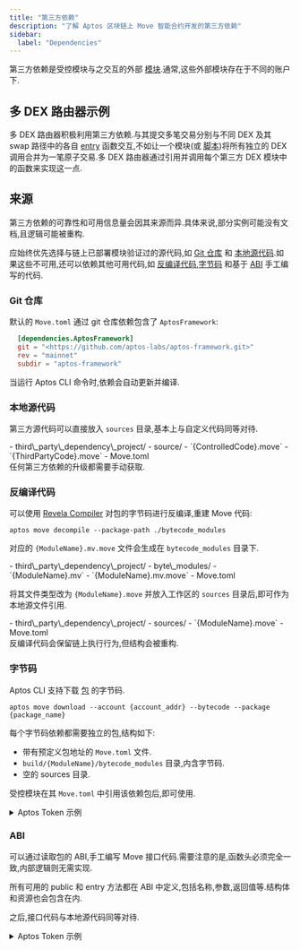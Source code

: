 ```yaml
---
title: "第三方依赖"
description: "了解 Aptos 区块链上 Move 智能合约开发的第三方依赖"
sidebar:
  label: "Dependencies"
---
```



第三方依赖是受控模块与之交互的外部 [模块](/zh/build/smart-contracts/book/modules-and-scripts).通常,这些外部模块存在于不同的账户下.

## 多 DEX 路由器示例

多 DEX 路由器积极利用第三方依赖.与其提交多笔交易分别与不同 DEX 及其 swap 路径中的各自 [entry](/zh/build/smart-contracts/book/functions#entry-modifier) 函数交互,不如让一个模块(或 [脚本](/zh/build/smart-contracts/book/modules-and-scripts#scripts))将所有独立的 DEX 调用合并为一笔原子交易.多 DEX 路由器通过引用并调用每个第三方 DEX 模块中的函数来实现这一点.

## 来源

第三方依赖的可靠性和可用信息量会因其来源而异.具体来说,部分实例可能没有文档,且逻辑可能被重构.

应始终优先选择与链上已部署模块验证过的源代码,如 [Git 仓库](#git-repository) 和 [本地源代码](#local-source-code).如果这些不可用,还可以依赖其他可用代码,如 [反编译代码](#decompiled-code),[字节码](#bytecode) 和基于 [ABI](#abi) 手工编写的代码.

### Git 仓库

默认的 `Move.toml` 通过 git 仓库依赖包含了 `AptosFramework`:

```toml filename="Move.toml"
  [dependencies.AptosFramework]
  git = "<https://github.com/aptos-labs/aptos-framework.git>"
  rev = "mainnet"
  subdir = "aptos-framework"
```

当运行 Aptos CLI 命令时,依赖会自动更新并编译.

### 本地源代码

第三方源代码可以直接放入 `sources` 目录,基本上与自定义代码同等对待.

<FileTree>
  - third\_party\_dependency\_project/
    - source/
      - `{ControlledCode}.move`
      - `{ThirdPartyCode}.move`
    - Move.toml
</FileTree>

<Aside type="caution" emoji="⚠️">
  任何第三方依赖的升级都需要手动获取.
</Aside>

### 反编译代码

可以使用 [Revela Compiler](https://aptoslabs.medium.com/move-revealed-the-revela-decompiler-b206eaf48b45#27ad) 对包的字节码进行反编译,重建 Move 代码:

```shellscript filename="Terminal"
aptos move decompile --package-path ./bytecode_modules
```

对应的 `{ModuleName}.mv.move` 文件会生成在 `bytecode_modules` 目录下.

<FileTree>
  - third\_party\_dependency\_project/
    - byte\_modules/
      - `{ModuleName}.mv`
      - `{ModuleName}.mv.move`
    - Move.toml
</FileTree>

将其文件类型改为 `{ModuleName}.move` 并放入工作区的 `sources` 目录后,即可作为本地源文件引用.

<FileTree>
  - third\_party\_dependency\_project/
    - sources/
      - `{ModuleName}.move`
    - Move.toml
</FileTree>

<Aside type="note" emoji="ℹ️">
  反编译代码会保留链上执行行为,但结构会被重构.
</Aside>

### 字节码

Aptos CLI 支持下载 [包](/zh/build/smart-contracts/book/packages) 的字节码.

```shellscript filename="Terminal"
aptos move download --account {account_addr} --bytecode --package {package_name}
```

每个字节码依赖都需要独立的包,结构如下:

- 带有预定义包地址的 `Move.toml` 文件.
- `build/{ModuleName}/bytecode_modules` 目录,内含字节码.
- 空的 sources 目录.

受控模块在其 `Move.toml` 中引用该依赖包后,即可使用.

<details>
  <summary>Aptos Token 示例</summary>

  受控的 `invoking_code.move` 模块与外部 `aptos_token` 模块交互:

  ```move filename="invoking_code.move"
  module invoker::invoking_code {
      use aptos_token_objects_addr::aptos_token;

      public entry fun wrapper_add_property(): u64 {
          aptos_token::add_property(...);
      }
  }
  ```

  以下命令可从主网获取所需的 [AptosTokenObjects 包](https://explorer.aptoslabs.com/account/0x4/modules/code/aptos_token/mint?network=mainnet) 字节码.

  ```shellscript filename="Terminal"
  aptos move download --account 0x4 \
  --bytecode --package AptosTokenObjects \
  --output-dir ./aptos_token_bytecode_output/
  ```

  <FileTree>
    - invoking\_code/
      - aptos\_token\_bytecode\_output/
        - byte\_modules/
          - aptos\_token.mv
      - sources/
        - invoking\_code.move
      - Move.toml
  </FileTree>

  创建的 `aptos_token` 依赖包结构如下:

  <FileTree>
    - aptos\_token\_objects\_addr/
      - build/
        - aptos\_token/
          - bytecode\_modules/
            - aptos\_token.mv
      - sources/
        - ...
      - Move.toml
    - invoking\_code/
      - aptos\_token\_bytecode\_output/
        - byte\_modules/
          - aptos\_token.mv
          - aptos\_token.mv.move
          - ...
      - sources/
        - invoking\_code.move
      - Move.toml
  </FileTree>

  ```toml filename="aptos_token_objects_addr/Move.toml"
  [package]
  name = "aptos_token"
  version = "0.0.0"
  [addresses]
  aptos_token_module_addr = "0x4"
  ```

  受控 `invoking_code.move` 模块的依赖列表会包含对字节码包的本地引用,从而支持编译.

  ```toml filename="invoking_code/Move.toml"
  [package]
  name = "invoking_code"
  [addresses]
  invoker = "_"
  [dependencies]
  aptos_token = { local = "../aptos_token_objects_addr" }
  ```
</details>

### ABI

可以通过读取包的 ABI,手工编写 Move 接口代码.需要注意的是,函数头必须完全一致,内部逻辑则无需实现.

<Aside type="note" emoji="ℹ️">
  所有可用的 public 和 entry 方法都在 ABI 中定义,包括名称,参数,返回值等.结构体和资源也会包含在内.
</Aside>

之后,接口代码与本地源代码同等对待.

<details>
  <summary>Aptos Token 示例</summary>

  以下是从 [Aptos Explorer](https://explorer.aptoslabs.com/account/0x0000000000000000000000000000000000000000000000000000000000000004/modules/code/aptos_token?network=mainnet#:~:text=1114-,ABI,-%7B) 获取的部分 `AptosTokenObjects` ABI:

  ```json
  {
  "address": "0x4",
  "name": "aptos_token",
  "friends": [],
  "exposed_functions": [
      {
      "name": "add_property",
      "visibility": "public",
      "is_entry": true,
      "is_view": false,
      "generic_type_params": [
          {
          "constraints": [
              "key"
          ]
          }
      ],
      "params": [
          "&signer",
          "0x1::object::Object<T0>",
          "0x1::string::String",
          "0x1::string::String",
          "vector<u8>"
      ],
      "return": []
      },
      ...
  ]
  }
  ```

  可以手工编写接口 Move 文件,作为源文件使用.类似如下:

  ```move
  module 0x4::aptos_token {
      // ...
      public entry fun add_property<T: key>(
          creator: &signer,
          token: Object<T>,
          key: String,
          type: String,
          value: vector<u8>,
      ) acquires AptosCollection, AptosToken {
          abort 0
      }
  }
  ```

  <FileTree>
    - third\_party\_dependency\_project/
      - source/
        - `{ControlledCode}.move`
        - aptos\_token.move
      - Move.toml
  </FileTree>
</details>
